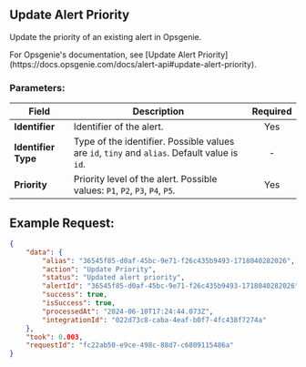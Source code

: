 ## Update Alert Priority

Update the priority of an existing alert in Opsgenie.

<Callout type="info">
	For Opsgenie's documentation, see [Update Alert
	Priority](https://docs.opsgenie.com/docs/alert-api#update-alert-priority).
</Callout>

### Parameters:

| Field               | Description                                                                                  | Required |
| ------------------- | -------------------------------------------------------------------------------------------- | :------: |
| **Identifier**      | Identifier of the alert.                                                                     |   Yes    |
| **Identifier Type** | Type of the identifier. Possible values are `id`, `tiny` and `alias`. Default value is `id`. |    -     |
| **Priority**        | Priority level of the alert. Possible values: `P1`, `P2`, `P3`, `P4`, `P5`.                  |   Yes    |

## Example Request:

```json
{
	"data": {
		"alias": "36545f85-d0af-45bc-9e71-f26c435b9493-1718040282026",
		"action": "Update Priority",
		"status": "Updated alert priority",
		"alertId": "36545f85-d0af-45bc-9e71-f26c435b9493-1718040282026",
		"success": true,
		"isSuccess": true,
		"processedAt": "2024-06-10T17:24:44.073Z",
		"integrationId": "022d73c8-caba-4eaf-b0f7-4fc438f7274a"
	},
	"took": 0.003,
	"requestId": "fc22ab50-e9ce-498c-88d7-c6809115486a"
}
```
